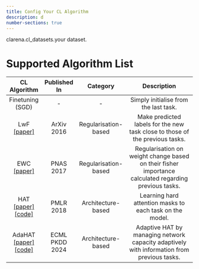 ```yaml
---
title: Config Your CL Algorithm
description: d
number-sections: true
---
```



clarena.cl_datasets.your dataset.



# Supported Algorithm List {#list}

|         CL Algorithm                     |                      Published In                         | Category                |              Description               |
| :--: | :----------: | :---: | :----------------------------------------------------------: |
|  Finetuning (SGD)  | - |     - | Simply initialise from the last task.    |
| LwF [[paper]](https://arxiv.org/abs/1606.09282) | ArXiv 2016 |Regularisation-based |  Make predicted labels for the new task close to those of the previous tasks.      |
| EWC [[paper]](https://www.pnas.org/doi/10.1073/pnas.1611835114) | PNAS 2017 |  Regularisation-based|  Regularisation on weight change based on their fisher importance calculated regarding previous tasks.   |
| HAT  [[paper]](http://proceedings.mlr.press/v80/serra18a.html)[[code]](https://github.com/joansj/hat)| PMLR 2018 |    Architecture-based|   Learning hard attention masks to each task on the model.                             |
| AdaHAT [[paper]](https://link.springer.com/chapter/10.1007/978-3-031-70352-2_9)[[code]](https://github.com/pengxiang-wang/continual-learning-arena) | ECML PKDD 2024 |  Architecture-based|  Adaptive HAT by managing network capacity adaptively with information from previous tasks.    |
